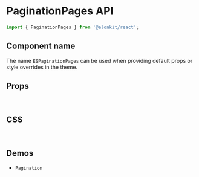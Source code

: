 
<Meta title="Components API/PaginationPages" />

# PaginationPages API

```js
import { PaginationPages } from '@elonkit/react';
```

## Component name

The name `ESPaginationPages` can be used when providing default props or style overrides in the theme.

## Props

<InterfaceTable variant="props" name="PaginationPagesProps" />

<br />

## CSS

<InterfaceTable variant="css" name="PaginationPagesClasses" />

<br />

## Demos

<ul>
  <li>
    <LinkTo kind="components-pagination" story="demo">
      <code>Pagination</code>
    </LinkTo>
  </li>
</ul>
